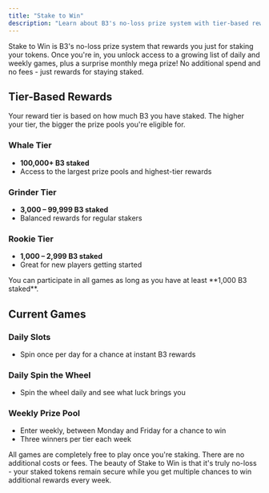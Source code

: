 ```yaml
---
title: "Stake to Win"
description: "Learn about B3's no-loss prize system with tier-based rewards, daily games, and weekly prize pools for stakers"
---
```


Stake to Win is B3's no-loss prize system that rewards you just for staking your tokens. Once you're in, you unlock access to a growing list of daily and weekly games, plus a surprise monthly mega prize! No additional spend and no fees - just rewards for staying staked.

## Tier-Based Rewards

Your reward tier is based on how much B3 you have staked. The higher your tier, the bigger the prize pools you're eligible for.

### Whale Tier
- **100,000+ B3 staked**
- Access to the largest prize pools and highest-tier rewards

### Grinder Tier
- **3,000 – 99,999 B3 staked**
- Balanced rewards for regular stakers

### Rookie Tier
- **1,000 – 2,999 B3 staked**
- Great for new players getting started

<Note>
You can participate in all games as long as you have at least **1,000 B3 staked**.
</Note>

## Current Games

### Daily Slots
- Spin once per day for a chance at instant B3 rewards

### Daily Spin the Wheel
- Spin the wheel daily and see what luck brings you

### Weekly Prize Pool
- Enter weekly, between Monday and Friday for a chance to win
- Three winners per tier each week

<Check>
All games are completely free to play once you're staking. There are no additional costs or fees.
</Check>

<Tip>
The beauty of Stake to Win is that it's truly no-loss - your staked tokens remain secure while you get multiple chances to win additional rewards every week.
</Tip>
